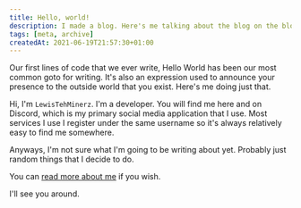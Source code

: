 ---
title: Hello, world!
description: I made a blog. Here's me talking about the blog on the blog.
tags: [meta, archive]
createdAt: 2021-06-19T21:57:30+01:00
---

Our first lines of code that we ever write, Hello World has been our most common goto for writing. It's also an expression used
to announce your presence to the outside world that you exist. Here's me doing just that.

Hi, I'm `LewisTehMinerz`. I'm a developer. You will find me here and on Discord, which is my primary social media application
that I use. Most services I use I register under the same username so it's always relatively easy to find me somewhere.

Anyways, I'm not sure what I'm going to be writing about yet. Probably just random things that I decide to do.

You can [read more about me](/) if you wish.

I'll see you around.